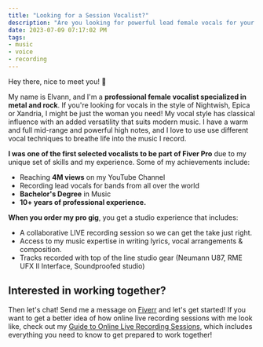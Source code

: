 ```yaml
---
title: "Looking for a Session Vocalist?"
description: "Are you looking for powerful lead female vocals for your metal track?"
date: 2023-07-09 07:17:02 PM
tags:
- music
- voice
- recording
---
```


Hey there, nice to meet you! 🤘

My name is Elvann, and I'm a **professional female vocalist specialized in metal and rock**.  If you're looking for vocals in the style of Nightwish, Epica or Xandria, I might be just the woman you need! My vocal style has classical influence with an added versatility that suits modern music. I have a warm and full mid-range and powerful high notes, and I love to use use different vocal techniques to breathe life into the music I record.

**I was one of the first selected vocalists to be part of Fiver Pro** due to my unique set of skills and my experience. Some of my achievements include:

- Reaching **4M views** on my YouTube Channel
- Recording lead vocals for bands from all over the world
- **Bachelor's Degree** in Music
- **10+ years of professional experience.**

**When you order my pro gig**, you get a studio experience that includes:

- A  collaborative LIVE recording session so we can get the take just right.
- Access to my music expertise in writing lyrics, vocal arrangements & composition.
- Tracks recorded with top of the line studio gear  (Neumann U87, RME UFX II Interface, Soundproofed studio)

## Interested in working together?  

Then let's chat! Send me a message on [Fiverr](https://www.fiverr.com/elvannabendroth/record-operatic-vocals-or-harp-for-your-song) and let's get started!  If you want to get a better idea of how online live recording sessions with me look like, check out my [Guide to Online Live Recording Sessions](/blog/online-live-recording-sessions), which includes everything you need to know to get prepared to work together!